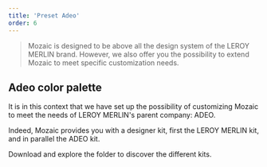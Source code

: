 ```yaml
---
title: 'Preset Adeo'
order: 6
---
```


> Mozaic is designed to be above all the design system of the LEROY MERLIN brand. However, we also offer you the possibility to extend Mozaic to meet specific customization needs.

## Adeo color palette

It is in this context that we have set up the possibility of customizing Mozaic to meet the needs of LEROY MERLIN's parent company: ADEO.

Indeed, Mozaic provides you with a designer kit, first the LEROY MERLIN kit, and in parallel the ADEO kit.

Download and explore the folder to discover the different kits.
